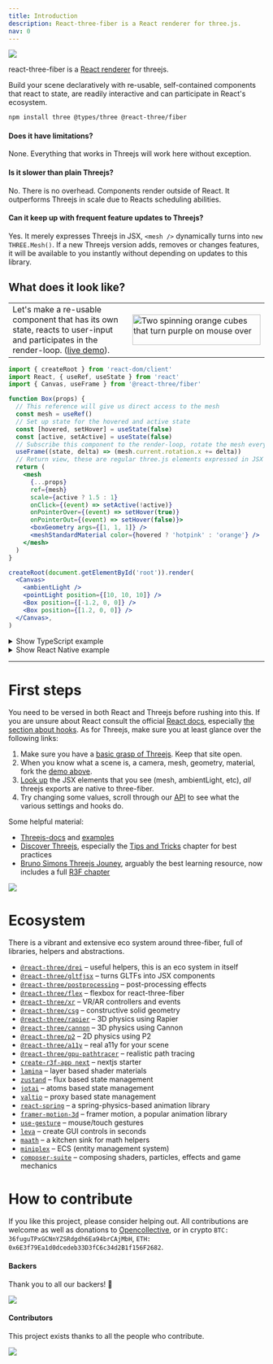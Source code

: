 ```yaml
---
title: Introduction
description: React-three-fiber is a React renderer for three.js.
nav: 0
---
```


<a href="https://docs.pmnd.rs/react-three-fiber/getting-started/examples">
  <img src="https://github.com/pmndrs/react-three-fiber/raw/master/docs/banner-r3f.jpg" />
</a>

react-three-fiber is a <a href="https://reactjs.org/docs/codebase-overview.html#renderers">React renderer</a> for threejs.

Build your scene declaratively with re-usable, self-contained components that react to state, are readily interactive and can participate in React's ecosystem.

```bash
npm install three @types/three @react-three/fiber
```

#### Does it have limitations?

None. Everything that works in Threejs will work here without exception.

#### Is it slower than plain Threejs?

No. There is no overhead. Components render outside of React. It outperforms Threejs in scale due to Reacts scheduling abilities.

#### Can it keep up with frequent feature updates to Threejs?

Yes. It merely expresses Threejs in JSX, `<mesh />` dynamically turns into `new THREE.Mesh()`. If a new Threejs version adds, removes or changes features, it will be available to you instantly without depending on updates to this library.

## What does it look like?

<table>
  <tbody>
    <tr>
      <td>
        Let's make a re-usable component that has its own state, reacts to user-input and participates in the
        render-loop. (<a href="https://codesandbox.io/s/rrppl0y8l4?file=/src/App.js">live demo</a>).
      </td>
      <td>
        <a href="https://codesandbox.io/s/rrppl0y8l4">
          <img
            src="./basic-example.gif"
            alt="Two spinning orange cubes that turn purple on mouse over"
            width="252px"
            height="60px"
          />
        </a>
      </td>
    </tr>
  </tbody>
</table>

```jsx
import { createRoot } from 'react-dom/client'
import React, { useRef, useState } from 'react'
import { Canvas, useFrame } from '@react-three/fiber'

function Box(props) {
  // This reference will give us direct access to the mesh
  const mesh = useRef()
  // Set up state for the hovered and active state
  const [hovered, setHover] = useState(false)
  const [active, setActive] = useState(false)
  // Subscribe this component to the render-loop, rotate the mesh every frame
  useFrame((state, delta) => (mesh.current.rotation.x += delta))
  // Return view, these are regular three.js elements expressed in JSX
  return (
    <mesh
      {...props}
      ref={mesh}
      scale={active ? 1.5 : 1}
      onClick={(event) => setActive(!active)}
      onPointerOver={(event) => setHover(true)}
      onPointerOut={(event) => setHover(false)}>
      <boxGeometry args={[1, 1, 1]} />
      <meshStandardMaterial color={hovered ? 'hotpink' : 'orange'} />
    </mesh>
  )
}

createRoot(document.getElementById('root')).render(
  <Canvas>
    <ambientLight />
    <pointLight position={[10, 10, 10]} />
    <Box position={[-1.2, 0, 0]} />
    <Box position={[1.2, 0, 0]} />
  </Canvas>,
)
```

<details>
  <summary>Show TypeScript example</summary>

```bash
npm install @types/three
```

```tsx
import * as THREE from 'three'
import { createRoot } from 'react-dom/client'
import React, { useRef, useState } from 'react'
import { Canvas, useFrame, ThreeElements } from '@react-three/fiber'

function Box(props: ThreeElements['mesh']) {
  const mesh = useRef<THREE.Mesh>(null!)
  const [hovered, setHover] = useState(false)
  const [active, setActive] = useState(false)
  useFrame((state, delta) => (mesh.current.rotation.x += delta))
  return (
    <mesh
      {...props}
      ref={mesh}
      scale={active ? 1.5 : 1}
      onClick={(event) => setActive(!active)}
      onPointerOver={(event) => setHover(true)}
      onPointerOut={(event) => setHover(false)}>
      <boxGeometry args={[1, 1, 1]} />
      <meshStandardMaterial color={hovered ? 'hotpink' : 'orange'} />
    </mesh>
  )
}

createRoot(document.getElementById('root')).render(
  <Canvas>
    <ambientLight />
    <pointLight position={[10, 10, 10]} />
    <Box position={[-1.2, 0, 0]} />
    <Box position={[1.2, 0, 0]} />
  </Canvas>,
)
```

Live demo: https://codesandbox.io/s/icy-tree-brnsm?file=/src/App.tsx

</details>

<details>
  <summary>Show React Native example</summary>

For installation instructions see [react native installation instructions](https://docs.pmnd.rs/react-three-fiber/getting-started/installation#react-native).

```jsx
import React, { useRef, useState } from 'react'
import { Canvas, useFrame } from '@react-three/fiber/native'

function Box(props) {
  const mesh = useRef(null)
  const [hovered, setHover] = useState(false)
  const [active, setActive] = useState(false)
  useFrame((state, delta) => (mesh.current.rotation.x += delta))
  return (
    <mesh
      {...props}
      ref={mesh}
      scale={active ? 1.5 : 1}
      onClick={(event) => setActive(!active)}
      onPointerOver={(event) => setHover(true)}
      onPointerOut={(event) => setHover(false)}>
      <boxGeometry args={[1, 1, 1]} />
      <meshStandardMaterial color={hovered ? 'hotpink' : 'orange'} />
    </mesh>
  )
}

export default function App() {
  return (
    <Canvas>
      <ambientLight />
      <pointLight position={[10, 10, 10]} />
      <Box position={[-1.2, 0, 0]} />
      <Box position={[1.2, 0, 0]} />
    </Canvas>
  )
}
```

</details>

---

# First steps

You need to be versed in both React and Threejs before rushing into this. If you are unsure about React consult the official [React docs](https://reactjs.org/docs/getting-started.html), especially [the section about hooks](https://reactjs.org/docs/hooks-reference.html). As for Threejs, make sure you at least glance over the following links:

1. Make sure you have a [basic grasp of Threejs](https://threejs.org/docs/index.html#manual/en/introduction/Creating-a-scene). Keep that site open.
2. When you know what a scene is, a camera, mesh, geometry, material, fork the [demo above](https://github.com/pmndrs/react-three-fiber#what-does-it-look-like).
3. [Look up](https://threejs.org/docs/index.html#api/en/objects/Mesh) the JSX elements that you see (mesh, ambientLight, etc), _all_ threejs exports are native to three-fiber.
4. Try changing some values, scroll through our [API](https://docs.pmnd.rs/react-three-fiber) to see what the various settings and hooks do.

Some helpful material:

- [Threejs-docs](https://threejs.org/docs) and [examples](https://threejs.org/examples)
- [Discover Threejs](https://discoverthreejs.com), especially the [Tips and Tricks](https://discoverthreejs.com/tips-and-tricks) chapter for best practices
- [Bruno Simons Threejs Jouney](https://threejs-journey.com), arguably the best learning resource, now includes a full [R3F chapter](https://threejs-journey.com/lessons/what-are-react-and-react-three-fiber)

<a href="https://threejs-journey.com">
  <img src="https://github.com/pmndrs/react-three-fiber/raw/master/docs/banner-journey.jpg" />
</a>

# Ecosystem

There is a vibrant and extensive eco system around three-fiber, full of libraries, helpers and abstractions.

- [`@react-three/drei`](https://github.com/pmndrs/drei) &ndash; useful helpers, this is an eco system in itself
- [`@react-three/gltfjsx`](https://github.com/pmndrs/gltfjsx) &ndash; turns GLTFs into JSX components
- [`@react-three/postprocessing`](https://github.com/pmndrs/react-postprocessing) &ndash; post-processing effects
- [`@react-three/flex`](https://github.com/pmndrs/react-three-flex) &ndash; flexbox for react-three-fiber
- [`@react-three/xr`](https://github.com/pmndrs/react-xr) &ndash; VR/AR controllers and events
- [`@react-three/csg`](https://github.com/pmndrs/react-three-csg) &ndash; constructive solid geometry
- [`@react-three/rapier`](https://github.com/pmndrs/react-three-rapier) &ndash; 3D physics using Rapier
- [`@react-three/cannon`](https://github.com/pmndrs/use-cannon) &ndash; 3D physics using Cannon
- [`@react-three/p2`](https://github.com/pmndrs/use-p2) &ndash; 2D physics using P2
- [`@react-three/a11y`](https://github.com/pmndrs/react-three-a11y) &ndash; real a11y for your scene
- [`@react-three/gpu-pathtracer`](https://github.com/pmndrs/react-three-gpu-pathtracer) &ndash; realistic path tracing
- [`create-r3f-app next`](https://github.com/pmndrs/react-three-next) &ndash; nextjs starter
- [`lamina`](https://github.com/pmndrs/lamina) &ndash; layer based shader materials
- [`zustand`](https://github.com/pmndrs/zustand) &ndash; flux based state management
- [`jotai`](https://github.com/pmndrs/jotai) &ndash; atoms based state management
- [`valtio`](https://github.com/pmndrs/valtio) &ndash; proxy based state management
- [`react-spring`](https://github.com/pmndrs/react-spring) &ndash; a spring-physics-based animation library
- [`framer-motion-3d`](https://www.framer.com/docs/three-introduction/) &ndash; framer motion, a popular animation library
- [`use-gesture`](https://github.com/pmndrs/react-use-gesture) &ndash; mouse/touch gestures
- [`leva`](https://github.com/pmndrs/leva) &ndash; create GUI controls in seconds
- [`maath`](https://github.com/pmndrs/maath) &ndash; a kitchen sink for math helpers
- [`miniplex`](https://github.com/hmans/miniplex) &ndash; ECS (entity management system)
- [`composer-suite`](https://github.com/hmans/composer-suite) &ndash; composing shaders, particles, effects and game mechanics

# How to contribute

If you like this project, please consider helping out. All contributions are welcome as well as donations to [Opencollective](https://opencollective.com/react-three-fiber), or in crypto `BTC: 36fuguTPxGCNnYZSRdgdh6Ea94brCAjMbH`, `ETH: 0x6E3f79Ea1d0dcedeb33D3fC6c34d2B1f156F2682`.

#### Backers

Thank you to all our backers! 🙏

<a href="https://opencollective.com/react-three-fiber#backers" target="_blank">
  <img src="https://opencollective.com/react-three-fiber/backers.svg?width=890" />
</a>

#### Contributors

This project exists thanks to all the people who contribute.

<a href="https://github.com/pmndrs/react-three-fiber/graphs/contributors">
  <img src="https://opencollective.com/react-three-fiber/contributors.svg?width=890" />
</a>
